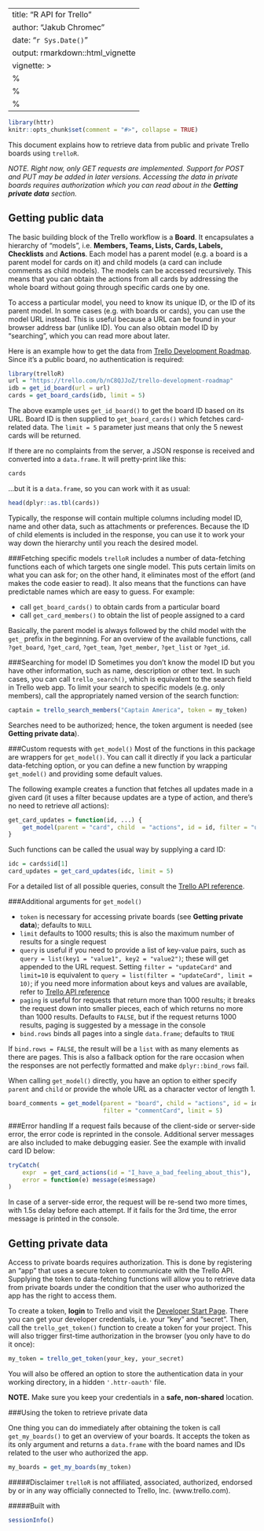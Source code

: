 ---
title: "R API for Trello"
author: "Jakub Chromec"
date: "`r Sys.Date()`"
output: rmarkdown::html_vignette
vignette: >
  %\VignetteIndexEntry{R API for Trello}
  %\VignetteEngine{knitr::rmarkdown}
  %\VignetteEncoding{UTF-8}
  ---
  
  ```r
library(httr)
knitr::opts_chunk$set(comment = "#>", collapse = TRUE)
```

This document explains how to retrieve data from public and private Trello boards using `trelloR`.

_NOTE. Right now, only GET requests are implemented. Support for POST and PUT may be added in later versions. Accessing the data in private boards requires authorization which you can read about in the **Getting private data** section._

Getting public data
-------------------

The basic building block of the Trello workflow is a __Board__. It encapsulates a hierarchy of "models", i.e. __Members, Teams, Lists, Cards, Labels, Checklists__ and __Actions__. Each model has a parent model (e.g. a board is a parent model for cards on it) and child models (a card can include comments as child models). The models can be accessed recursively. This means that you can obtain the actions from all cards by addressing the whole board without going through specific cards one by one.

To access a particular model, you need to know its unique ID, or the ID of its parent model. In some cases (e.g. with boards or cards), you can use the model URL instead. This is useful because a URL can be found in your browser address bar (unlike ID). You can also obtain model ID by "searching", which you can read more about later.

Here is an example how to get the data from [Trello Development Roadmap](https://trello.com/b/nC8QJJoZ/trello-development-roadmap). Since it's a public board, no authentication is required:

```r
library(trelloR)
url = "https://trello.com/b/nC8QJJoZ/trello-development-roadmap"
idb = get_id_board(url = url)
cards = get_board_cards(idb, limit = 5)
```

The above example uses `get_id_board()` to get the board ID based on its URL. Board ID is then supplied to `get_board_cards()` which fetches card-related data. The `limit = 5` parameter just means that only the 5 newest cards will be returned.

If there are no complaints from the server, a JSON response is received and converted into a `data.frame`. It will pretty-print like this:

``` r
cards
```

...but it is a `data.frame`, so you can work with it as usual:

```r
head(dplyr::as.tbl(cards))
```

Typically, the response will contain multiple columns including model ID, name and other data, such as attachments or preferences. Because the ID of child elements is included in the response, you can use it to work your way down the hierarchy until you reach the desired model.

###Fetching specific models
`trelloR` includes a number of data-fetching functions each of which targets one single model. This puts certain limits on what you can ask for; on the other hand, it eliminates most of the effort (and makes the code easier to read). It also means that the functions can have predictable names which are easy to guess. For example:

- call `get_board_cards()` to obtain cards from a particular board
- call `get_card_members()` to obtain the list of people assigned to a card

Basically, the parent model is always followed by the child model with the `get_` prefix in the beginning. For an overview of the available functions, call `?get_board`, `?get_card`, `?get_team`, `?get_member`, `?get_list` or `?get_id`.

###Searching for model ID
Sometimes you don't know the model ID but you have other information, such as name, description or other text. In such cases, you can call `trello_search()`, which is equivalent to the search field in Trello web app. To limit your search to specific models (e.g. only members), call the appropriately named version of the search function:

```r
captain = trello_search_members("Captain America", token = my_token)
```

Searches need to be authorized; hence, the token argument is needed (see __Getting private data__).

###Custom requests with `get_model()`
Most of the functions in this package are wrappers for `get_model()`. You can call it directly if you lack a particular data-fetching option, or you can define a new function by wrapping `get_model()` and providing some default values. 

The following example creates a function that fetches all updates made in a given card (it uses a filter because updates are a type of action, and there's no need to retrieve *all* actions):

```r
get_card_updates = function(id, ...) {
    get_model(parent = "card", child  = "actions", id = id, filter = "updateCard", ...)
}
```

Such functions can be called the usual way by supplying a card ID:

```r
idc = cards$id[1]
card_updates = get_card_updates(idc, limit = 5)
```

For a detailed list of all possible queries, consult the [Trello API reference](https://developers.trello.com/advanced-reference).

###Additional arguments for `get_model()`

* `token` is necessary for accessing private boards (see __Getting private data__); defaults to `NULL`
* `limit` defaults to 1000 results; this is also the maximum number of results for a single request
* `query` is useful if you need to provide a list of key-value pairs, such as `query = list(key1 = "value1", key2 = "value2")`; these will get appended to the URL request. Setting `filter = "updateCard"` and `limit=10` is equivalent to `query = list(filter = "updateCard", limit = 10)`; if you need more information about keys and values are available, refer to [Trello API reference](https://developers.trello.com/advanced-reference)
* `paging` is useful for requests that return more than 1000 results; it breaks the request down into smaller pieces, each of which returns no more than 1000 results. Defaults to `FALSE`, but if the request returns 1000 results, paging is suggested by a message in the console
* `bind.rows` binds all pages into a single `data.frame`; defaults to `TRUE`

If `bind.rows = FALSE`, the result will be a `list` with as many elements as there are pages. This is also a fallback option for the rare occasion when the responses are not perfectly formatted and make `dplyr::bind_rows` fail.

When calling `get_model()` directly, you have an option to either specify `parent` and `child` or provide the whole URL as a character vector of length 1.

```r
board_comments = get_model(parent = "board", child = "actions", id = idb,
                           filter = "commentCard", limit = 5)
```

###Error handling
If a request fails because of the client-side or server-side error, the error code is reprinted in the console. Additional server messages are also included to make debugging easier. See the example with invalid card ID below:

```r
tryCatch(
    expr  = get_card_actions(id = "I_have_a_bad_feeling_about_this"),
    error = function(e) message(e$message)
)
```

In case of a server-side error, the request will be re-send two more times, with 1.5s delay before each attempt. If it fails for the 3rd time, the error message is printed in the console.

Getting private data
----------------------

Access to private boards requires authorization. This is done by registering an "app" that uses a secure token to communicate with the Trello API. Supplying the token to data-fetching functions will allow you to retrieve data from private boards under the condition that the user who authorized the app has the right to access them.

To create a token, **login** to Trello and visit the [Developer Start Page](https://developers.trello.com/get-started/start-building#connect). There you can get your developer credentials, i.e. your "key" and "secret". Then, call the `trello_get_token()` function to create a token for your project. This will also trigger first-time authorization in the browser (you only have to do it once):

```r
my_token = trello_get_token(your_key, your_secret)
```

You will also be offered an option to store the authentication data in your working directory, in a hidden `'.httr-oauth'` file.

**NOTE.** Make sure you keep your credentials in a **safe, non-shared** location.

###Using the token to retrieve private data

One thing you can do immediately after obtaining the token is call `get_my_boards()` to get an overview of your boards. It accepts the token as its only argument and returns a `data.frame` with the board names and IDs related to the user who authorized the app.

```r
my_boards = get_my_boards(my_token)
```

#####Disclaimer
`trelloR` is not affiliated, associated, authorized, endorsed by or in any way officially connected to Trello, Inc. (www.trello.com).

#####Built with

```r
sessionInfo()
```
